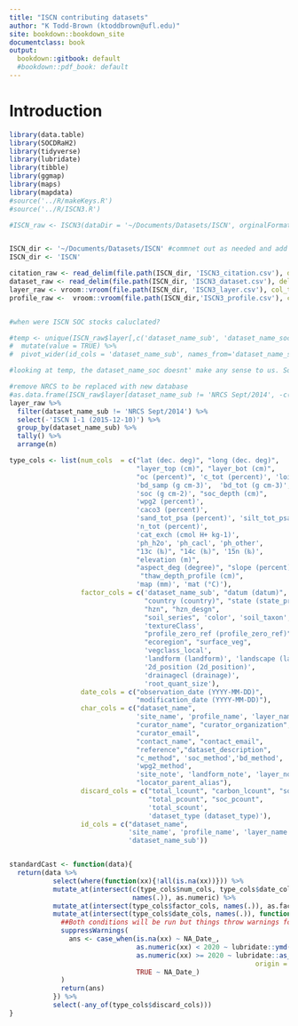 ```yaml
---
title: "ISCN contributing datasets"
author: "K Todd-Brown (ktoddbrown@ufl.edu)"
site: bookdown::bookdown_site
documentclass: book
output:
  bookdown::gitbook: default
  #bookdown::pdf_book: default
---
```


<!-- This index.Rmd is the contributing datasets report out -->
<!-- TODO figure out how to move this into data_reports without breaking docs -->
<!-- Compile with the below command -->
<!-- bookdown::render_book(input="index.Rmd", output_format = "bookdown::gitbook") -->

# Introduction

```r
library(data.table)
library(SOCDRaH2)
library(tidyverse)
library(lubridate)
library(tibble)
library(ggmap)
library(maps)
library(mapdata)
#source('../R/makeKeys.R')
#source('../R/ISCN3.R')
```

```r
#ISCN_raw <- ISCN3(dataDir = '~/Documents/Datasets/ISCN', orginalFormat = TRUE)


ISCN_dir <- '~/Documents/Datasets/ISCN' #commnet out as needed and add your folder below
ISCN_dir <- 'ISCN'

citation_raw <- read_delim(file.path(ISCN_dir, 'ISCN3_citation.csv'), delim = ';', col_types = strrep('c', times = 12))
dataset_raw <- read_delim(file.path(ISCN_dir, 'ISCN3_dataset.csv'), delim = ';', col_types = strrep('c', times = 19))
layer_raw <- vroom::vroom(file.path(ISCN_dir, 'ISCN3_layer.csv'), col_types = strrep('c', times = 95))
profile_raw <-  vroom::vroom(file.path(ISCN_dir,'ISCN3_profile.csv'), col_types = strrep('c', times = 44))


#when were ISCN SOC stocks caluclated?

#temp <- unique(ISCN_raw$layer[,c('dataset_name_sub', 'dataset_name_soc')]) %>%
#  mutate(value = TRUE) %>%
#  pivot_wider(id_cols = 'dataset_name_sub', names_from='dataset_name_soc')

#looking at temp, the dataset_name_soc doesnt' make any sense to us. So we are going dataset by dataset to reconstruct for ISCN4.

#remove NRCS to be replaced with new database
#as.data.frame(ISCN_raw$layer[dataset_name_sub != 'NRCS Sept/2014', -c('ISCN 1-1 (2015-12-10)')]) %>%
layer_raw %>%
  filter(dataset_name_sub != 'NRCS Sept/2014') %>%
  select(-'ISCN 1-1 (2015-12-10)') %>%
  group_by(dataset_name_sub) %>% 
  tally() %>% 
  arrange(n)
```

```r

type_cols <- list(num_cols  = c("lat (dec. deg)", "long (dec. deg)",
                                "layer_top (cm)", "layer_bot (cm)",
                                "oc (percent)", 'c_tot (percent)', 'loi (percent)',
                                'bd_samp (g cm-3)',  'bd_tot (g cm-3)', 'bd_other (g cm-3)',
                                'soc (g cm-2)', "soc_depth (cm)",
                                'wpg2 (percent)',
                                'caco3 (percent)',
                                'sand_tot_psa (percent)', 'silt_tot_psa (percent)', 'clay_tot_psa (percent)', 
                                'n_tot (percent)',
                                'cat_exch (cmol H+ kg-1)',
                                'ph_h2o', 'ph_cacl', 'ph_other',
                                "13c (‰)", "14c (‰)", '15n (‰)',
                                "elevation (m)", 
                                "aspect_deg (degree)", "slope (percent)",
                                 "thaw_depth_profile (cm)",
                                'map (mm)', 'mat (°C)'), 
                  factor_cols = c('dataset_name_sub', "datum (datum)", 
                                  "country (country)", "state (state_province)",
                                  "hzn", "hzn_desgn", 
                                  "soil_series", 'color', 'soil_taxon',
                                  'textureClass',
                                  "profile_zero_ref (profile_zero_ref)", 
                                  "ecoregion", "surface_veg",
                                  'vegclass_local', 
                                  'landform (landform)', 'landscape (landscape)', 
                                  '2d_position (2d_position)', 
                                  'drainagecl (drainage)',
                                  'root_quant_size'), 
                  date_cols = c("observation_date (YYYY-MM-DD)", 
                                "modification_date (YYYY-MM-DD)"),
                  char_cols = c("dataset_name", 
                                'site_name', 'profile_name', 'layer_name',
                                "curator_name", "curator_organization",
                                "curator_email",
                                "contact_name", "contact_email",
                                "reference","dataset_description", 
                                "c_method", 'soc_method','bd_method', 'ph_method', 'soc_carbon_flag',
                                'wpg2_method',
                                'site_note', 'landform_note', 'layer_note',
                                "locator_parent_alias"),
                  discard_cols = c("total_lcount", "carbon_lcount", "soc_lcount", "soc_lcount_ISCN",
                                   "total_pcount", "soc_pcount",
                                   'total_scount', 
                                   'dataset_type (dataset_type)'),
                  id_cols = c("dataset_name", 
                              'site_name', 'profile_name', 'layer_name',
                              'dataset_name_sub'))


standardCast <- function(data){
  return(data %>%
           select(where(function(xx){!all(is.na(xx))})) %>%
           mutate_at(intersect(c(type_cols$num_cols, type_cols$date_cols),
                               names(.)), as.numeric) %>%
           mutate_at(intersect(type_cols$factor_cols, names(.)), as.factor) %>%
           mutate_at(intersect(type_cols$date_cols, names(.)), function(xx){
             ##Both conditions will be run but things throw warnings for the wrong conditional... supressing this function
             suppressWarnings(
               ans <- case_when(is.na(xx) ~ NA_Date_,
                                as.numeric(xx) < 2020 ~ lubridate::ymd(paste0(xx, '-01-01')),
                                as.numeric(xx) >= 2020 ~ lubridate::as_date(as.numeric(xx), 
                                                              origin = lubridate::ymd('1899-12-31')),
                                TRUE ~ NA_Date_)
             )
             return(ans)
           }) %>%
           select(-any_of(type_cols$discard_cols)))
}
```

